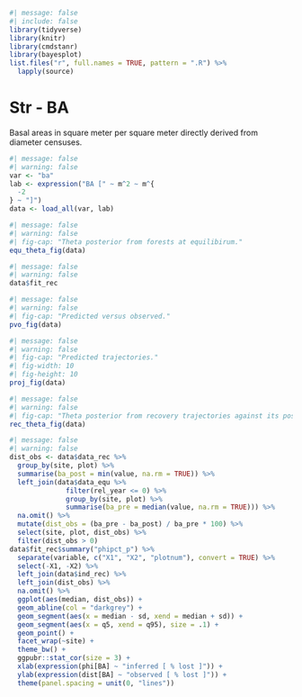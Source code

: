 ```r
#| message: false
#| include: false
library(tidyverse)
library(knitr)
library(cmdstanr)
library(bayesplot)
list.files("r", full.names = TRUE, pattern = ".R") %>%
  lapply(source)
```

# Str - BA {.unnumbered}

Basal areas in square meter per square meter directly derived from diameter censuses.

```r
#| message: false
#| warning: false
var <- "ba"
lab <- expression("BA [" ~ m^2 ~ m^{
  -2
} ~ "]")
data <- load_all(var, lab)
```

```r
#| message: false
#| warning: false
#| fig-cap: "Theta posterior from forests at equilibirum."
equ_theta_fig(data)
```

```r
#| message: false
#| warning: false
data$fit_rec
```

```r
#| message: false
#| warning: false
#| fig-cap: "Predicted versus observed."
pvo_fig(data)
```

```r
#| message: false
#| warning: false
#| fig-cap: "Predicted trajectories."
#| fig-width: 10
#| fig-height: 10
proj_fig(data)
```

```r
#| message: false
#| warning: false
#| fig-cap: "Theta posterior from recovery trajectories against its posterior."
rec_theta_fig(data)
```

```r
#| message: false
#| warning: false
dist_obs <- data$data_rec %>% 
  group_by(site, plot) %>%
  summarise(ba_post = min(value, na.rm = TRUE)) %>% 
  left_join(data$data_equ %>%
              filter(rel_year <= 0) %>%
              group_by(site, plot) %>%
              summarise(ba_pre = median(value, na.rm = TRUE))) %>% 
  na.omit() %>% 
  mutate(dist_obs = (ba_pre - ba_post) / ba_pre * 100) %>%
  select(site, plot, dist_obs) %>%
  filter(dist_obs > 0)
data$fit_rec$summary("phipct_p") %>% 
  separate(variable, c("X1", "X2", "plotnum"), convert = TRUE) %>% 
  select(-X1, -X2) %>% 
  left_join(data$ind_rec) %>% 
  left_join(dist_obs) %>%
  na.omit() %>%
  ggplot(aes(median, dist_obs)) +
  geom_abline(col = "darkgrey") +
  geom_segment(aes(x = median - sd, xend = median + sd)) +
  geom_segment(aes(x = q5, xend = q95), size = .1) +
  geom_point() +
  facet_wrap(~site) +
  theme_bw() +
  ggpubr::stat_cor(size = 3) +
  xlab(expression(phi[BA] ~ "inferred [ % lost ]")) +
  ylab(expression(dist[BA] ~ "observed [ % lost ]")) +
  theme(panel.spacing = unit(0, "lines"))
```
